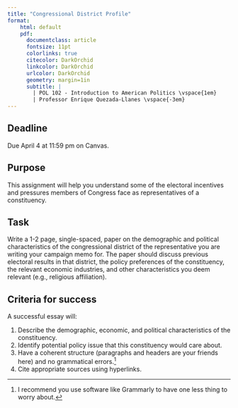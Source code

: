 ```yaml
---
title: "Congressional District Profile"
format:
    html: default
    pdf: 
      documentclass: article
      fontsize: 11pt
      colorlinks: true
      citecolor: DarkOrchid
      linkcolor: DarkOrchid
      urlcolor: DarkOrchid
      geometry: margin=1in
      subtitle: | 
        | POL 102 - Introduction to American Politics \vspace{1em}
        | Professor Enrique Quezada-Llanes \vspace{-3em}
---
```


:::{.callout-important}
## Deadline

Due April 4 at 11:59 pm on Canvas.

:::



## Purpose

This assignment will help you understand some of the electoral incentives and pressures members of Congress face as representatives of a constituency.


## Task

Write a 1-2 page, single-spaced, paper on the demographic and political characteristics of the congressional district of the representative you are writing your campaign memo for. The paper should discuss previous electoral results in that district, the policy preferences of the constituency, the relevant economic industries, and other characteristics you deem relevant (e.g., religious affiliation).



## Criteria for success

A successful essay will:

1. Describe the demographic, economic, and political characteristics of the constituency.
2. Identify potential policy issue that this constituency would care about.
3. Have a coherent structure (paragraphs and headers are your friends here) and no grammatical errors.^[I recommend you use software like Grammarly to have one less thing to worry about.]
4. Cite appropriate sources using hyperlinks. 

